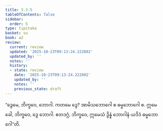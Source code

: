 ```yaml
---
title: 3.3.5
tableOfContents: false
sidebar:
  order: 5
type: tipitaka
basket: su
book: a2
review:
  current: review
  updated: '2025-10-23T09:13:24.222602'
  updated_by: ''
  notes: ''
  history:
  - state: review
    date: '2025-10-23T09:13:24.222602'
    updated_by: ''
    notes: ''
    previous_state: draft
---
```



<ReviewStatus review={frontmatter.review} showDetails={true} />

<HypothesisAnnotation frontmatter={frontmatter} />

<DynamicBreadcrumb />

<Division number="146" book="a2" e="ch" v="15" p="91">

<Paragraph number="237" book="a2">
“ဒွေမေ, ဘိက္ခဝေ, ဘောဂါ. ကတမေ ဒွေ? အာမိသဘောဂေါ စ ဓမ္မဘောဂေါ စ. ဣမေ ခေါ, ဘိက္ခဝေ, ဒွေ ဘောဂါ. ဧတဒဂ္ဂံ, ဘိက္ခဝေ, ဣမေသံ ဒွိန္နံ ဘောဂါနံ ယဒိဒံ ဓမ္မဘောဂေါ”တိ.
</Paragraph>
</Division>